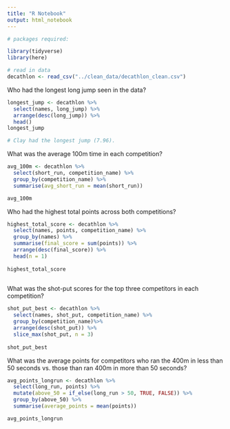 ```yaml
---
title: "R Notebook"
output: html_notebook
---
```


```r

# packages required:

library(tidyverse)
library(here)

```


```r
# read in data
decathlon <- read_csv("../clean_data/decathlon_clean.csv")
```

Who had the longest long jump seen in the data?

```r
longest_jump <- decathlon %>% 
  select(names, long_jump) %>% 
  arrange(desc(long_jump)) %>% 
  head()
longest_jump

# Clay had the longest jump (7.96).
```

What was the average 100m time in each competition?

```r
avg_100m <- decathlon %>% 
  select(short_run, competition_name) %>% 
  group_by(competition_name) %>% 
  summarise(avg_short_run = mean(short_run))

avg_100m
```


Who had the highest total points across both competitions?

```r
highest_total_score <- decathlon %>%
  select(names, points, competition_name) %>% 
  group_by(names) %>% 
  summarise(final_score = sum(points)) %>% 
  arrange(desc(final_score)) %>% 
  head(n = 1)
  
highest_total_score
  
```

What was the shot-put scores for the top three competitors in each competition?

```r
shot_put_best <- decathlon %>% 
  select(names, shot_put, competition_name) %>% 
  group_by(competition_name)%>% 
  arrange(desc(shot_put)) %>%
  slice_max(shot_put, n = 3)
 
shot_put_best
```

What was the average points for competitors who ran the 400m in less than 50 seconds vs. those than ran 400m in more than 50 seconds?


```r

avg_points_longrun <- decathlon %>% 
  select(long_run, points) %>% 
  mutate(above_50 = if_else(long_run > 50, TRUE, FALSE)) %>% 
  group_by(above_50) %>% 
  summarise(average_points = mean(points))

avg_points_longrun
```
